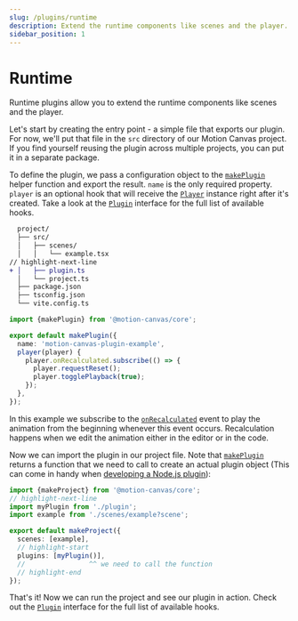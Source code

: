 ```yaml
---
slug: /plugins/runtime
description: Extend the runtime components like scenes and the player.
sidebar_position: 1
---
```


# Runtime

<div className="row margin-bottom--md">
  <div className="col col--6">

Runtime plugins allow you to extend the runtime components like scenes and the
player.

Let's start by creating the entry point - a simple file that exports our plugin.
For now, we'll put that file in the `src` directory of our Motion Canvas
project. If you find yourself reusing the plugin across multiple projects, you
can put it in a separate package.

To define the plugin, we pass a configuration object to the
[`makePlugin`][make-plugin] helper function and export the result. `name` is the
only required property. `player` is an optional hook that will receive the
[`Player`](/api/core/app/Player) instance right after it's created. Take a look
at the [`Plugin`](/api/core/plugin/Plugin) interface for the full list of
available hooks.

  </div>
  <div className="col col--6">

```diff title="Project structure"
  project/
  ├── src/
  │   ├── scenes/
  │   │   └── example.tsx
// highlight-next-line
+ │   ├── plugin.ts
  │   └── project.ts
  ├── package.json
  ├── tsconfig.json
  └── vite.config.ts
```

  </div>
</div>

```ts title="src/plugin.ts"
import {makePlugin} from '@motion-canvas/core';

export default makePlugin({
  name: 'motion-canvas-plugin-example',
  player(player) {
    player.onRecalculated.subscribe(() => {
      player.requestReset();
      player.togglePlayback(true);
    });
  },
});
```

In this example we subscribe to the
[`onRecalculated`](/api/core/app/Player#onRecalculated) event to play the
animation from the beginning whenever this event occurs. Recalculation happens
when we edit the animation either in the editor or in the code.

Now we can import the plugin in our project file. Note that
[`makePlugin`][make-plugin] returns a function that we need to call to create an
actual plugin object (This can come in handy when
[developing a Node.js plugin](/docs/plugins/node#passing-options-to-runtime)):

```ts title="src/project.ts"
import {makeProject} from '@motion-canvas/core';
// highlight-next-line
import myPlugin from './plugin';
import example from './scenes/example?scene';

export default makeProject({
  scenes: [example],
  // highlight-start
  plugins: [myPlugin()],
  //                ^^ we need to call the function
  // highlight-end
});
```

That's it! Now we can run the project and see our plugin in action. Check out
the [`Plugin`][plugin] interface for the full list of available hooks.

[plugin]: /api/core/plugin/Plugin
[make-plugin]: /api/core/plugin#makePlugin
